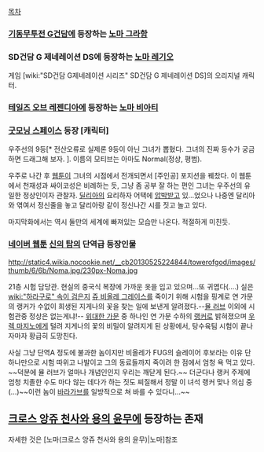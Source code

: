 [[목차]]

=== [[기동무투전 G건담]]에 등장하는 [[노마 그라함]] ===

=== SD건담 G 제네레이션 DS에 등장하는 [[노마 레기오]] ===
게임 [wiki:"SD건담 G제네레이션 시리즈" SD건담 G 제네레이션 DS]의 오리지널 캐릭터.

=== [[테일즈 오브 레젠디아]]에 등장하는 [[노마 비아티]] ===

=== [[굿모닝 스페이스]] 등장 [캐릭터] ===
우주선의 9{{{#white 00}}}등[* 전산오류로 실제론 9등이 아닌 그녀가 뽑혔다. 그녀의 진짜 등수가 궁금하면 드래그해 보자. ]. 이름의 모티브는 아마도 Normal(정상, 평범).

우주로 나간 후 [[웹툰]]이 그녀의 시점에서 전개되면서 [주인공] 포지션을 꿰찼다. 이 웹툰에서 천재성과 싸이코성은 비례하는 듯, 그냥 좀 공부 잘 하는 편인 그녀는 우주선의 유일한 정상인이자 관찰자. [[딜리아]]의 요리하자 어택에 [[압박]]받고 있...었으나 나중엔 달리아와 엮여서 정신줄을 놓고 달리아랑 같이 정신나간 시를 짓고 놀고 있다.

마지막화에서는 역시 둘만의 세계에 빠져있는 모습만 나온다. 적절하게 미친듯.

=== [[네이버 웹툰]] [[신의 탑]]의 단역급 등장인물 ===
http://static4.wikia.nocookie.net/__cb20130525224844/towerofgod/images/thumb/6/6b/Noma.jpg/230px-Noma.jpg

21층 시험 담당관. 현실의 중국식 복장에 가까운 옷을 입고 있으며...또 귀엽다(....) 실은 [[wiki:"하라구로" 속이 검은]]지 [[쥬 비올레 그레이스]]를 죽이기 위해 시험을 핑계로 연 가문의 랭커가 수없이 희생된 지게나의 꽃을 찾는 일에 보낸게 알려졌다.--[[뮬 러브]] 이외에 시험관중 정상은 없는게냐!-- [[위대한 가문]] 중 하나인 연 가문 수하의 [[랭커]]로 밝혀졌으며 [[우렉 마지노]]에게 털려 지게나의 꽃의 비밀이 알려지게 된 상황에서, 탕수육팀 시험이 끝나자마자 황급히 도망친다.

사실 그냥 단역A 정도에 불과한 놈이지만 비올레가 FUG의 슬레이어 후보라는 이유 단 하나만으로 시험 따위고 나발이고 그의 동료들까지 죽이려 한 점에서 엄청 욕 먹고 있다. ~~덕분에 뮬 러브가 얼마나 개념인인지 우리는 깨닫게 된다.~~ 더군다나 랭커 주제에 엄청 치졸한 수도 마다 않는 데다가 하는 짓도 찌질해서 정말 이 녀석 랭커 맞나 의심 중(...)~~이런 놈이 [[바라가브]]를 일방적으로 쳐 바를 수 있다니...~~

== [[크로스 앙쥬 천사와 용의 윤무]]에 등장하는 존재 ==
자세한 것은 [노마(크로스 앙쥬 천사와 용의 윤무)|노마]참조
